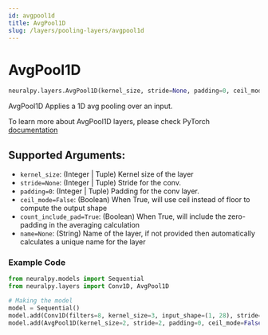 ```yaml
---
id: avgpool1d
title: AvgPool1D
slug: /layers/pooling-layers/avgpool1d
---
```


# AvgPool1D

```python
neuralpy.layers.AvgPool1D(kernel_size, stride=None, padding=0, ceil_mode=False, count_include_pad=True, name=None)
```

AvgPool1D Applies a 1D avg pooling over an input.

To learn more about AvgPool1D layers, please check PyTorch [documentation](https://pytorch.org/docs/stable/nn.html#avgpool1d)

## Supported Arguments:

  - `kernel_size`: (Integer | Tuple) Kernel size of the layer
  - `stride=None`: (Integer | Tuple) Stride for the conv.
  - `padding=0`: (Integer | Tuple) Padding for the conv layer.
  - `ceil_mode=False`: (Boolean) When True, will use ceil instead of floor to compute the output shape
  - `count_include_pad=True`: (Boolean) When True, will include the zero-padding in the averaging calculation
  - `name=None`: (String) Name of the layer, if not provided then automatically calculates a unique name for the layer

### Example Code

```python
from neuralpy.models import Sequential
from neuralpy.layers import Conv1D, AvgPool1D

# Making the model
model = Sequential()
model.add(Conv1D(filters=8, kernel_size=3, input_shape=(1, 28), stride=1, name="first cnn"))
model.add(AvgPool1D(kernel_size=2, stride=2, padding=0, ceil_mode=False, count_include_pad=True, name="Pool Layer"))
```